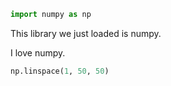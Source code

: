 ```python
import numpy as np
```

This library we just loaded is numpy. 

I love numpy.

```python
np.linspace(1, 50, 50)
```

